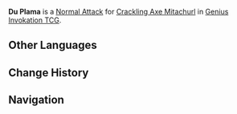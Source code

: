 {{Genius Invokation TCG Skill Infobox
|title      = Du Plama
|image      = Du Plama (Crackling Axe Mitachurl) Character Card Skill.png
|type       = Normal Attack
|character  = Crackling Axe Mitachurl
|element    = Electro
|matching   = 1
|unaligned  = 2
|effect     = Deals 2 {{Color|Physical DMG}}.
|order      = 1
}}
'''Du Plama''' is a [[Character Card Normal Attack|Normal Attack]] for [[Crackling Axe Mitachurl (Character Card)|Crackling Axe Mitachurl]] in [[Genius Invokation TCG]].

==Other Languages==
{{Transclude|Du Plama (Blazing Axe Mitachurl)|Other Languages}}

==Change History==
{{Change History|3.3}}

==Navigation==
{{Genius Invokation TCG Skill Navbox|Crackling Axe Mitachurl}}